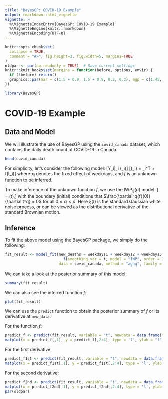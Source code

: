 ```yaml
---
title: "BayesGP: COVID-19 Example"
output: rmarkdown::html_vignette
vignette: >
  %\VignetteIndexEntry{BayesGP: COVID-19 Example}
  %\VignetteEngine{knitr::rmarkdown}
  %\VignetteEncoding{UTF-8}
---
```


```r
knitr::opts_chunk$set(
  collapse = TRUE,
  comment = "#>", fig.height=3, fig.width=5, margins=TRUE
)
oldpar <- par(no.readonly = TRUE)  # Save current settings
knitr::knit_hooks$set(margins = function(before, options, envir) {
  if (!before) return()
  graphics::par(mar = c(1.5 + 0.9, 1.5 + 0.9, 0.2, 0.2), mgp = c(1.45, 0.45, 0), cex = 1.25, bty='n')
})
```


```r
library(BayesGP)
```

# COVID-19 Example

## Data and Model

We will illustrate the use of BayesGP using the `covid_canada` dataset, which contains the daily death count of COVID-19 in Canada.

```r
head(covid_canada)
```

For simplicity, let's consider the following model:
\[Y_i|\lambda_i \sim \text{Poisson}(\lambda_i)\]
\[\log(\lambda_i) = \mathbf{x}_i^T\boldsymbol{\beta} + f(t_i)\]
where $\mathbf{x}_i$ denotes the fixed effect of weekdays, and $f$ is an unknown function to be inferred.

To make inference of the unknown function $f$, we use the $\text{IWP}_3(\sigma)$ model:
\[\frac{\partial^p{f}(t)}{\partial t^p} = \sigma \xi(t),\]
with the boundary (initial) conditions that $\frac{\partial^q{f}(0)}{\partial t^q} = 0$ for all $0\leq q <p$.
Here $\xi(t)$ is the standard Gaussian white noise process, or can be viewed as the distributional derivative of the standard Brownian motion.

## Inference

To fit the above model using the BayesGP package, we simply do the following:
```r
fit_result <- model_fit(new_deaths ~ weekdays1 + weekdays2 + weekdays3 + weekdays4 + weekdays5 + weekdays6 +
                          f(smoothing_var = t, model = "IWP", order = 3, k = 100, sd.prior = list(prior = "exp", param = list(u = 0.02, alpha = 0.5), h = 1)), 
                        data = covid_canada, method = "aghq", family = "Poisson")
```

We can take a look at the posterior summary of this model:
```r
summary(fit_result)
```


We can also see the inferred function $f$:
```r
plot(fit_result)
```

We can use the `predict` function to obtain the posterior summary of $f$ or its derivative at `new_data`:

For the function $f$:
```r
predict_f <- predict(fit_result, variable = "t", newdata = data.frame(t = seq(from = 605, to = 615, by = 0.1)))
matplot(x = predict_f[,1], y = predict_f[,2:4], type = 'l', ylab = "f", xlab = "t", col = c("grey", "grey", "black"), lty = c("dashed", "dashed", "solid"))
```


For the first derivative:
```r
predict_f1st <- predict(fit_result, variable = "t", newdata = data.frame(t = seq(from = 605, to = 615, by = 0.1)), deriv = 1)
matplot(x = predict_f1st[,1], y = predict_f1st[,2:4], type = 'l', ylab = "f'", xlab = "t", col = c("grey", "grey", "black"), lty = c("dashed", "dashed", "solid"))
```


For the second derivative:
```r
predict_f2nd <- predict(fit_result, variable = "t", newdata = data.frame(t = seq(from = 605, to = 617, by = 0.1)), deriv = 2)
matplot(x = predict_f2nd[,1], y = predict_f2nd[,2:4], type = 'l', ylab = "f''", xlab = "t", col = c("grey", "grey", "black"), lty = c("dashed", "dashed", "solid"))
par(oldpar)
```





 

